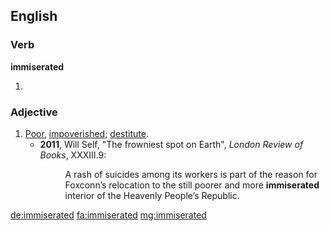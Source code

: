 ==English==

===Verb===
'''immiserated'''

# {{en-past of|immiserate}}

===Adjective===
{{en-adj}}

# [[poor|Poor]], [[impoverished]]; [[destitute]].
#* '''2011''', Will Self, "The frowniest spot on Earth", ''London Review of Books'', XXXIII.9:
#*: A rash of suicides among its workers is part of the reason for Foxconn’s relocation to the still poorer and more '''immiserated''' interior of the Heavenly People’s Republic.

[[de:immiserated]]
[[fa:immiserated]]
[[mg:immiserated]]